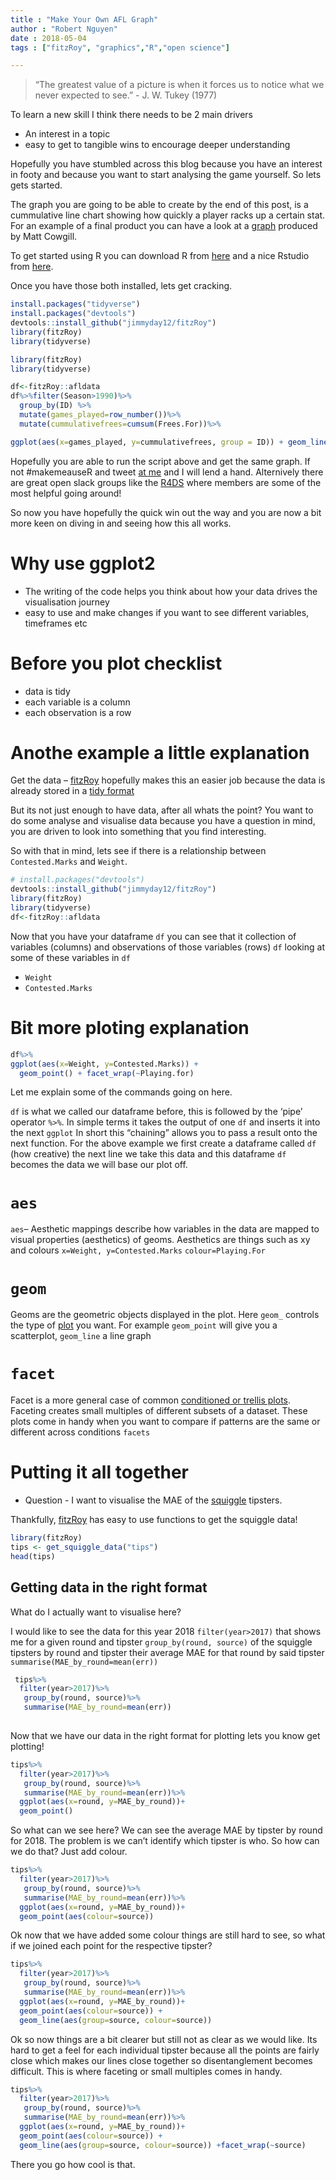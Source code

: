 ```yaml
---
title : "Make Your Own AFL Graph"
author : "Robert Nguyen"
date : 2018-05-04
tags : ["fitzRoy", "graphics","R","open science"]

---
```


>"The greatest value of a picture is when it forces us to notice what we never expected to see." - J. W. Tukey (1977)

To learn a new skill I think there needs to be 2 main drivers

 + An interest in a topic 
 + easy to get to tangible wins to encourage deeper understanding
 
Hopefully you have stumbled across this blog because you have an interest in footy and because you want to start analysing the game yourself. So lets gets started. 

The graph you are going to be able to create by the end of this post, is a cummulative line chart showing how quickly a player racks up a certain stat. For an example of a final product you can have a look at a [graph](https://twitter.com/anoafl/status/992235792121516032) produced by Matt Cowgill. 

To get started using R you can download R from [here](https://www.r-project.org) and a nice Rstudio from [here](https://www.rstudio.com/products/rstudio/download/).

Once you have those both installed, lets get cracking. 

```r
install.packages("tidyverse")
install.packages("devtools")
devtools::install_github("jimmyday12/fitzRoy")
library(fitzRoy)
library(tidyverse)

```

```r
library(fitzRoy)
library(tidyverse)
```

```r

df<-fitzRoy::afldata
df%>%filter(Season>1990)%>%
  group_by(ID) %>%
  mutate(games_played=row_number())%>%
  mutate(cummulativefrees=cumsum(Frees.For))%>%

ggplot(aes(x=games_played, y=cummulativefrees, group = ID)) + geom_line() +xlab("Games Played") +ylab("Cummulative Count of Free kicks received") 

```

Hopefully you are able to run the script above and get the same graph. If not #makemeauseR and tweet [at me](https://twitter.com/anoafl) and I will lend a hand. Alternively there are great open slack groups like the [R4DS](https://medium.com/@kierisi/r4ds-the-next-iteration-d51e0a1b0b82) where members are some of the most helpful going around!


So now you have hopefully the quick win out the way and you are now a bit more keen on diving in and seeing how this all works. 

# Why use ggplot2

* The writing of the code helps you think about how your data drives the visualisation journey
* easy to use and make changes if you want to see different variables, timeframes etc

# Before you plot checklist
* data is tidy
 + each variable is a column 
 + each observation is a row

# Anothe example a little explanation

Get the data -- [fitzRoy](https://jimmyday12.github.io/fitzRoy/index.html) hopefully makes this an easier job because the data is already stored in a [tidy format](https://www.jstatsoft.org/article/view/v059i10/v59i10.pdf)

But its not just enough to have data, after all whats the point? You want to do some analyse and visualise data because you have a question in mind, you are driven to look into something that you find interesting. 

So with that in mind, lets see if there is a relationship between `Contested.Marks` and `Weight`. 

```r

# install.packages("devtools")
devtools::install_github("jimmyday12/fitzRoy")
library(fitzRoy)
library(tidyverse)
df<-fitzRoy::afldata
```

Now that you have your dataframe `df` you can see that it collection of variables (columns) and observations of those variables (rows) `df` looking at some of these variables in `df` 

* `Weight` 
* `Contested.Marks`

# Bit more ploting explanation

```r
df%>%
ggplot(aes(x=Weight, y=Contested.Marks)) +
  geom_point() + facet_wrap(~Playing.for)
```

Let me explain some of the commands going on here. 

`df` is what we called our dataframe before, this is followed by the 'pipe' operator `%>%`. In simple terms it takes the output of one `df` and inserts it into the next `ggplot` In short this "chaining" allows you to pass a result onto the next function. 
For the above example we first create a dataframe called `df` (how creative) the next line we take this data and this dataframe `df` becomes the data we will base our plot off. 

# `aes`

`aes`-- Aesthetic mappings describe how variables in the data are mapped to visual properties (aesthetics)  of geoms. Aesthetics are things such as xy and colours `x=Weight, y=Contested.Marks` `colour=Playing.For`

# `geom`

Geoms are the geometric objects displayed in the plot. Here `geom_` controls the type of [plot](http://ggplot2.tidyverse.org/reference/) you want. For example `geom_point` will give you a scatterplot, `geom_line` a line graph

# `facet`

Facet is a more general case of common [conditioned or trellis plots](https://www.stat.auckland.ac.nz/~ihaka/787/lectures-trellis.pdf). Faceting creates small multiples of different subsets of a dataset. These plots come in handy when you want to compare if patterns are the same or different across conditions `facets` 

# Putting it all together

* Question -  I want to visualise the MAE of the [squiggle](http://squiggle.com.au/) tipsters.

Thankfully, [fitzRoy](https://github.com/jimmyday12/fitzRoy) has easy to use functions to get the squiggle data!

```r
library(fitzRoy)
tips <- get_squiggle_data("tips")
head(tips) 

```

## Getting data in the right format


What do I actually want to visualise here?  

I would like to see the data for this year 2018 `filter(year>2017)` that shows me for a given round and tipster `group_by(round, source)` of the squiggle tipsters by round and tipster  their average MAE for that round by said tipster  `summarise(MAE_by_round=mean(err))`

```r

 tips%>%
  filter(year>2017)%>%
   group_by(round, source)%>%
   summarise(MAE_by_round=mean(err))
   
```

Now that we have our data in the right format for plotting lets you know get plotting!

```r
tips%>%
  filter(year>2017)%>%
   group_by(round, source)%>%
   summarise(MAE_by_round=mean(err))%>%
  ggplot(aes(x=round, y=MAE_by_round))+ 
  geom_point()

```

So what can we see here? We can see the  average MAE by tipster by round for 2018. The problem is we can't identify which tipster is who. So how can we do that? Just add colour.

```r
tips%>%
  filter(year>2017)%>%
   group_by(round, source)%>%
   summarise(MAE_by_round=mean(err))%>%
  ggplot(aes(x=round, y=MAE_by_round))+ 
  geom_point(aes(colour=source))
```

Ok now that we have added some colour things are still hard to see, so what if we joined each point for the respective tipster?

```r
tips%>%
  filter(year>2017)%>%
   group_by(round, source)%>%
   summarise(MAE_by_round=mean(err))%>%
  ggplot(aes(x=round, y=MAE_by_round))+ 
  geom_point(aes(colour=source)) +
  geom_line(aes(group=source, colour=source))

```

Ok so now things are a bit clearer but still not as clear as we would like. Its hard to get a feel for each individual tipster because all the points are fairly close which makes our lines close together so disentanglement becomes difficult. This is where faceting or small multiples comes in handy.

```r

tips%>%
  filter(year>2017)%>%
   group_by(round, source)%>%
   summarise(MAE_by_round=mean(err))%>%
  ggplot(aes(x=round, y=MAE_by_round))+ 
  geom_point(aes(colour=source)) +
  geom_line(aes(group=source, colour=source)) +facet_wrap(~source)

```


There you go how cool is that. 

